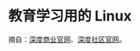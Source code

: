 # 教育学习用的 Linux {#education-intro}

摘自：[深度商业官网](https://www.deepin.com/)、[深度社区官网](https://www.deepin.org/)。